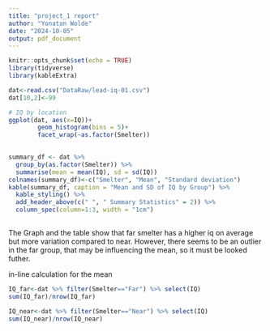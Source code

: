 ```yaml
---
title: "project_1 report"
author: "Yonatan Wolde"
date: "2024-10-05"
output: pdf_document
---
```


```r
knitr::opts_chunk$set(echo = TRUE)
library(tidyverse)
library(kableExtra)
```


```r
dat<-read.csv("DataRaw/lead-iq-01.csv")
dat[10,2]<-99
```


```r
# IQ by location
ggplot(dat, aes(x=IQ))+
        geom_histogram(bins = 5)+
        facet_wrap(~as.factor(Smelter)) 
        
```

```r
summary_df <- dat %>%
  group_by(as.factor(Smelter)) %>%
  summarise(mean = mean(IQ), sd = sd(IQ))
colnames(summary_df)<-c("Smelter", "Mean", "Standard deviation")
kable(summary_df, caption = "Mean and SD of IQ by Group") %>%
  kable_styling() %>%  
  add_header_above(c(" ", " Summary Statistics" = 2)) %>%
  column_spec(column=1:3, width = "1cm")
       
```

The Graph and the table show that far smelter has a higher iq on average but more variation compared to near. However, there seems to be an outlier in the far group, that may be influencing the mean, so it must be looked futher. 

in-line calculation for the mean
```r
IQ_far<-dat %>% filter(Smelter=="Far") %>% select(IQ)
sum(IQ_far)/nrow(IQ_far)

IQ_near<-dat %>% filter(Smelter=="Near") %>% select(IQ)
sum(IQ_near)/nrow(IQ_near)

```

